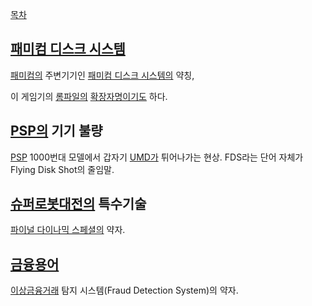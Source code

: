 [[목차]]

== [[패미컴 디스크 시스템]] == 
[[패미컴]]의 주변기기인 [[패미컴 디스크 시스템]]의 약칭,

이 게임기의 [[롬파일]]의 [[확장자]]명이기도 하다.

== [[PSP]]의 기기 불량 ==
{{{#!html
<iframe width="420" height="315" src="https://www.youtube.com/embed/V0Pg_K0oS2I" frameborder="0" allowfullscreen></iframe>
}}}

[[PSP]] 1000번대 모델에서 갑자기 [[UMD]]가 튀어나가는 현상. FDS라는 단어 자체가 Flying Disk Shot의 줄임말.

== [[슈퍼로봇대전]]의 특수기술 ==
[[파이널 다이나믹 스페셜]]의 약자.

== [[금융]]용어 ==
[[전기통신금융사기|이상금융거래]] 탐지 시스템(Fraud Detection System)의 약자.
